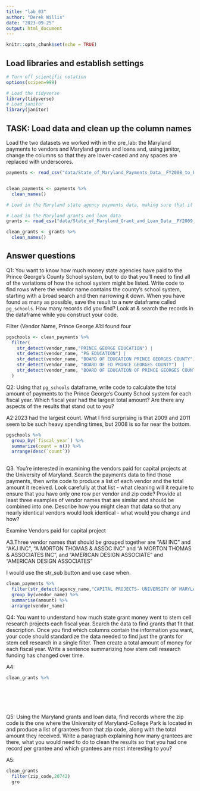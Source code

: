 ```yaml
---
title: "lab_03"
author: "Derek Willis"
date: "2023-09-25"
output: html_document
---
```


```r
knitr::opts_chunk$set(echo = TRUE)
```

## Load libraries and establish settings

```r
# Turn off scientific notation
options(scipen=999)

# Load the tidyverse
library(tidyverse)
# Load janitor
library(janitor)
```

## TASK: Load data and clean up the column names

Load the two datasets we worked with in the pre_lab: the Maryland payments to vendors and Maryland grants and loans and, using janitor, change the columns so that they are lower-cased and any spaces are replaced with underscores.

```r
payments <- read_csv("data/State_of_Maryland_Payments_Data__FY2008_to_FY2024.csv", guess_max = 373564)


clean_payments <- payments %>% 
  clean_names()

# Load in the Maryland state agency payments data, making sure that it correctly sets the datatypes using all of the rows

# Load in the Maryland grants and loan data
grants <- read_csv("data/State_of_Maryland_Grant_and_Loan_Data__FY2009_to_FY2022.csv")

clean_grants <- grants %>%
  clean_names()

```

## Answer questions

Q1: You want to know how much money state agencies have paid to the Prince George's County School system, but to do that you'll need to find all of the variations of how the school system might be listed. Write code to find rows where the vendor name contains the county's school system, starting with a broad search and then narrowing it down. When you have found as many as possible, save the result to a new dataframe called `pg_schools`. How many records did you find? Look at & search the records in the dataframe while you construct your code.

Filter (Vendor Name, Prince George
A1:I found four 

```r
pgschools <- clean_payments %>% 
  filter(
    str_detect(vendor_name,"PRINCE GEORGE EDUCATION") |
    str_detect(vendor_name, "PG EDUCATION") |
    str_detect(vendor_name, "BOARD OF EDUCATION PRINCE GEORGES COUNTY") |
    str_detect(vendor_name, "BOARD OF ED PRINCE GEORGES COUNTY")  |
    str_detect(vendor_name, "BOARD OF EDUCATION OF PRINCE GEORGES COUNTY")  
  ) 

```

Q2: Using that `pg_schools` dataframe, write code to calculate the total amount of payments to the Prince George's County School system for each fiscal year. Which fiscal year had the largest total amount? Are there any aspects of the results that stand out to you?

A2:2023 had the largest count. What I find surprising is that 2009 and 2011 seem to be such heavy spending times, but 2008 is so far near the bottom. 

```r
pgschools %>% 
  group_by(`fiscal_year`) %>%  
  summarize(count = n()) %>% 
  arrange(desc(`count`))
  
```

Q3. You're interested in examining the vendors paid for capital projects at the University of Maryland. Search the payments data to find those payments, then write code to produce a list of each vendor and the total amount it received. Look carefully at that list - what cleaning will it require to ensure that you have only one row per vendor and zip code? Provide at least three examples of vendor names that are similar and should be combined into one. Describe how you might clean that data so that any nearly identical vendors would look identical - what would you change and how?

Examine Vendors paid for capital project

A3.Three vendor names that should be grouped together are "A&I INC" and "AKJ INC", "A MORTON THOMAS & ASSOC INC" and "A MORTON THOMAS & ASSOCIATES INC", and "AMERICAN DESIGN ASSOCIATE"	and "AMERICAN DESIGN ASSOCIATES"

I would use the str_sub button and use case when. 

```r
clean_payments %>% 
  filter(str_detect(agency_name,"CAPITAL PROJECTS- UNIVERSITY OF MARYLAND")) %>% 
  group_by(vendor_name) %>% 
  summarise(amount) %>% 
  arrange(vendor_name)
```

Q4: You want to understand how much state grant money went to stem cell research projects each fiscal year. Search the data to find grants that fit that description. Once you find which columns contain the information you want, your code should standardize the data needed to find just the grants for stem cell research in a single filter. Then create a total amount of money for each fiscal year. Write a sentence summarizing how stem cell research funding has changed over time.

A4:

```r
clean_grants %>% 
  
  
  
  
  
```

Q5: Using the Maryland grants and loan data, find records where the zip code is the one where the University of Maryland-College Park is located in and produce a list of grantees from that zip code, along with the total amount they received. Write a paragraph explaining how many grantees are there, what you would need to do to clean the results so that you had one record per grantee and which grantees are most interesting to you?

A5: 

```r
clean_grants
  filter(zip_code,20742)
  gro

```

